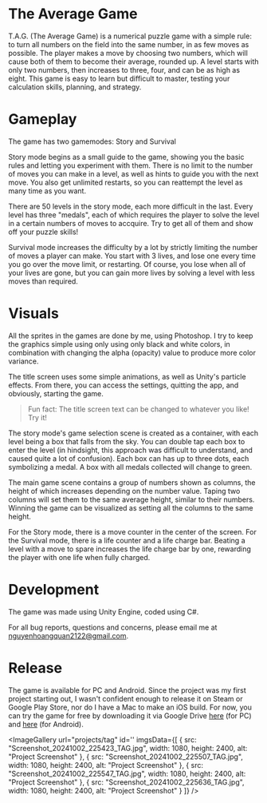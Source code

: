 
# The Average Game

T.A.G. (The Average Game) is a numerical puzzle game with a simple rule: to turn all numbers on the field into the same number,
in as few moves as possible. The player makes a move by choosing two numbers, which will cause both of them to become their average, rounded up.
A level starts with only two numbers, then increases to three, four, and can be as high as eight. This game is easy to learn but difficult to master,
testing your calculation skills, planning, and strategy.

# Gameplay

The game has two gamemodes: Story and Survival

Story mode begins as a small guide to the game, showing you the basic rules and letting you experiment with them. There is no limit to
the number of moves you can make in a level, as well as hints to guide you with the next move. You also get unlimited restarts, so you can reattempt
the level as many time as you want.

There are 50 levels in the story mode, each more difficult in the last. Every level has three "medals", each of which requires the player
to solve the level in a certain numbers of moves to accquire. Try to get all of them and show off your puzzle skills!

Survival mode increases the difficulty by a lot by strictly limiting the number of moves a player can make. You start with 3 lives, and lose one
every time you go over the move limit, or restarting. Of course, you lose when all of your lives are gone, but you can gain more lives by solving
a level with less moves than required.

# Visuals

All the sprites in the games are done by me, using Photoshop. I try to keep the graphics simple using only using only black and white colors,
in combination with changing the alpha (opacity) value to produce more color variance.

The title screen uses some simple animations, as well as Unity's particle effects. From there, you can access the settings, quitting the app,
and obviously, starting the game.

> Fun fact: The title screen text can be changed to whatever you like! Try it!

The story mode's game selection scene is created as a container, with each level being a box that falls from the sky. You can double tap
each box to enter the level (in hindsight, this approach was difficult to understand, and caused quite a lot of confusion). Each box can has up to three
dots, each symbolizing a medal. A box with all medals collected will change to green.

The main game scene contains a group of numbers shown as columns, the height of which increases depending on the number value. Taping two columns will
set them to the same average height, similar to their numbers. Winning the game can be visualized as setting all the columns to the same height.

For the Story mode, there is a move counter in the center of the screen. For the Survival mode, there is a life counter and a life charge bar.
Beating a level with a move to spare increases the life charge bar by one, rewarding the player with one life when fully charged.

# Development

The game was made using Unity Engine, coded using C#.

For all bug reports, questions and concerns, please email me at nguyenhoangquan2122@gmail.com.

# Release

The game is available for PC and Android. Since the project was my first project starting out, I wasn't confident enough to release it on Steam or Google
Play Store, nor do I have a Mac to make an iOS build. For now, you can try the game for free by downloading it via Google Drive
[here](https://drive.google.com/file/d/1qNjGHcrScqphwH2JH-r8UVtJ1B3mVVnq/view) (for PC) and
[here](https://drive.google.com/file/d/1NykIILdBwfnzGNPJVyD2nAOZfHZdqTQE/view) (for Android).

<ImageGallery url="projects/tag" id='' imgsData={[
    {
        src: "Screenshot_20241002_225423_TAG.jpg",
        width: 1080,
        height: 2400,
        alt: "Project Screenshot"
    },
    {
        src: "Screenshot_20241002_225507_TAG.jpg",
        width: 1080,
        height: 2400,
        alt: "Project Screenshot"
    },
    {
        src: "Screenshot_20241002_225547_TAG.jpg",
        width: 1080,
        height: 2400,
        alt: "Project Screenshot"
    },
    {
        src: "Screenshot_20241002_225636_TAG.jpg",
        width: 1080,
        height: 2400,
        alt: "Project Screenshot"
    }
]} />